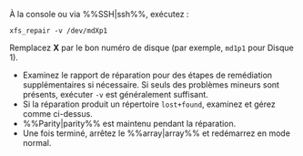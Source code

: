 À la console ou via %%SSH|ssh%%, exécutez :

```
xfs_repair -v /dev/mdXp1
```

Remplacez **X** par le bon numéro de disque (par exemple, `md1p1` pour Disque 1).

- Examinez le rapport de réparation pour des étapes de remédiation supplémentaires si nécessaire. Si seuls des problèmes mineurs sont présents, exécuter `-v` est généralement suffisant.
- Si la réparation produit un répertoire `lost+found`, examinez et gérez comme ci-dessus.
- %%Parity|parity%% est maintenu pendant la réparation.
- Une fois terminé, arrêtez le %%array|array%% et redémarrez en mode normal.
